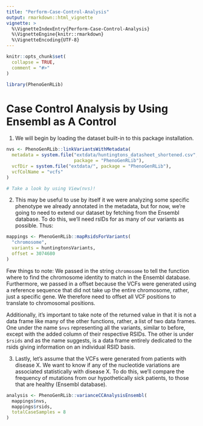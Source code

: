 ```yaml
---
title: "Perform-Case-Control-Analysis"
output: rmarkdown::html_vignette
vignette: >
  %\VignetteIndexEntry{Perform-Case-Control-Analysis}
  %\VignetteEngine{knitr::rmarkdown}
  %\VignetteEncoding{UTF-8}
---
```


```r
knitr::opts_chunk$set(
  collapse = TRUE,
  comment = "#>"
)
```

```r
library(PhenoGenRLib)
```

# Case Control Analysis by Using Ensembl as A Control

1. We will begin by loading the dataset built-in to this package installation.

```r
nvs <- PhenoGenRLib::linkVariantsWithMetadata(
  metadata = system.file("extdata/huntingtons_datasheet_shortened.csv",
                         package = "PhenoGenRLib"),
  vcfDir = system.file("extdata/", package = "PhenoGenRLib"),
  vcfColName = "vcfs"
)

# Take a look by using View(nvs)!
```

2. This may be useful to use by itself it we were analyzing some specific phenotype we already annotated in the metadata, but for now, we're going to need to extend our dataset by fetching from the Ensembl database. To do this, we'll need rsIDs for as many of our variants as possible. Thus:

```r
mappings <- PhenoGenRLib::mapRsidsForVariants(
  "chromosome",
  variants = huntingtonsVariants,
  offset = 3074680
)
```

Few things to note: We passed in the string `chromosome` to tell the function 
where to find the chromosome identity to match in the Ensembl database. 
Furthermore, we passed in a offset because the VCFs were generated using a 
reference sequence that did not take up the entire chromosome, rather, just a 
specific gene. We therefore need to offset all VCF positions to translate to 
chromosomal positions.

Additionally, it's important to take note of the returned value in that it is 
not a data frame like many of the other functions, rather, a list of two data 
frames. One under the name `$nvs` representing all the variants, similar to 
before, except with the added column of their respective RSIDs. The other is 
under `$rsids` and as the name suggests, is a data frame entirely dedicated to
the rsids giving information on an individual RSID basis.

3. Lastly, let's assume that the VCFs were generated from patients with disease X. We want to know if any of the nucleotide variations are associated statistically with disease X. To do this, we'll compare the frequency of mutations from our hypothetically sick patients, to those that are healthy (Ensembl database).

```r
analysis <- PhenoGenRLib::varianceCCAnalysisEnsembl(
  mappings$nvs,
  mappings$rsids,
  totalCaseSamples = 8
)
```
